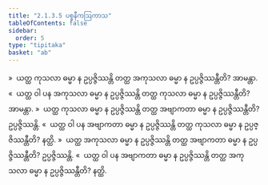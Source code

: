 ```yaml
---
title: "2.1.3.5 ပစ္စနီကဩကာသ"
tableOfContents: false
sidebar:
  order: 5
type: "tipitaka"
basket: "ab"
---
```



<DynamicBreadcrumb />

<Division number="65">

<Paragraph number="309">
»  ယတ္ထ ကုသလာ ဓမ္မာ န ဥပ္ပဇ္ဇိဿန္တိ တတ္ထ အကုသလာ ဓမ္မာ န ဥပ္ပဇ္ဇိဿန္တီတိ? အာမန္တာ.
</Paragraph>

<Paragraph number="310">
«  ယတ္ထ ဝါ ပန အကုသလာ ဓမ္မာ န ဥပ္ပဇ္ဇိဿန္တိ တတ္ထ ကုသလာ ဓမ္မာ န ဥပ္ပဇ္ဇိဿန္တီတိ? အာမန္တာ.
</Paragraph>

<Paragraph number="311">
»  ယတ္ထ ကုသလာ ဓမ္မာ န ဥပ္ပဇ္ဇိဿန္တိ တတ္ထ အဗျာကတာ ဓမ္မာ န ဥပ္ပဇ္ဇိဿန္တီတိ? ဥပ္ပဇ္ဇိဿန္တိ.
</Paragraph>

<Paragraph number="312">
«  ယတ္ထ ဝါ ပန အဗျာကတာ ဓမ္မာ န ဥပ္ပဇ္ဇိဿန္တိ တတ္ထ ကုသလာ ဓမ္မာ န ဥပ္ပဇ္ဇိဿန္တီတိ? နတ္ထိ.
</Paragraph>

</Division>
<Division number="66">

<Paragraph number="313">
»  ယတ္ထ အကုသလာ ဓမ္မာ န ဥပ္ပဇ္ဇိဿန္တိ တတ္ထ အဗျာကတာ ဓမ္မာ န ဥပ္ပဇ္ဇိဿန္တီတိ? ဥပ္ပဇ္ဇိဿန္တိ.
</Paragraph>

<Paragraph number="314">
«  ယတ္ထ ဝါ ပန အဗျာကတာ ဓမ္မာ န ဥပ္ပဇ္ဇိဿန္တိ တတ္ထ အကုသလာ ဓမ္မာ န ဥပ္ပဇ္ဇိဿန္တီတိ? နတ္ထိ.
</Paragraph>
</Division>
